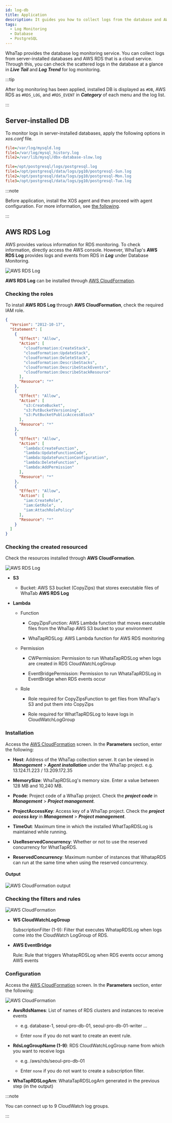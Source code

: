 ```yaml
---
id: log-db
title: Application
description: It guides you how to collect logs from the database and AWS RDS.
tags:
  - Log Monitoring
  - Database
  - PostgreSQL
---
```


WhaTap provides the database log monitoring service. You can collect logs from server-installed databases and AWS RDS that is a cloud service. Through this, you can check the scattered logs in the database at a glance in **_Live Tail_** and **_Log Trend_** for log monitoring.

:::tip

After log monitoring has been applied, installed DB is displayed as `#DB`, AWS RDS as `#RDS_LOG`, and `#RDS_EVENT` in **_Category_** of each menu and the log list.

<ImgLang img='db-log-category.png' desc='Category' className='width-200' />

:::

## Server-installed DB

To monitor logs in server-installed databases, apply the following options in _xos.conf_ file.

<InDoc product='mysql'>

```ini title='xos.conf'
file=/var/log/mysqld.log
file1=/var/log/mysql_history.log
file2=/var/lib/mysql/dbx-database-slow.log
```

</InDoc>

<InDoc product='postgresql'>

```ini title='xos.conf'
file=/opt/postgresql/logs/postgresql.log
file1=/opt/postgresql/data/logs/pg10/postgresql-Sun.log
file2=/opt/postgresql/data/logs/pg10/postgresql-Mon.log
file3=/opt/postgresql/data/logs/pg10/postgresql-Tue.log
```

</InDoc>

:::note

Before application, install the XOS agent and then proceed with agent configuration. For more information, see [the following](agent-xos-settings).

:::

## AWS RDS Log

AWS provides various information for RDS monitoring. To check information, directly access the AWS console. However, WhaTap's **AWS RDS Log** provides logs and events from RDS in **_Log_** under Database Monitoring.

![AWS RDS Log](/img/aws-rds-log-diagram.png)

**AWS RDS Log** can be installed through [AWS CloudFormation](https://docs.aws.amazon.com/ko_kr/AWSCloudFormation/latest/UserGuide/Welcome.html).

### Checking the roles

To install **AWS RDS Log** through **AWS CloudFormation**, check the required IAM role.

```json
{
  "Version": "2012-10-17",
  "Statement": [
    {
      "Effect": "Allow",
      "Action": [
        "cloudformation:CreateStack",
        "cloudformation:UpdateStack",
        "cloudformation:DeleteStack",
        "cloudformation:DescribeStacks",
        "cloudformation:DescribeStackEvents",
        "cloudformation:DescribeStackResource"
      ],
      "Resource": "*"
    },
    {
      "Effect": "Allow",
      "Action": [
        "s3:CreateBucket",
        "s3:PutBucketVersioning",
        "s3:PutBucketPublicAccessBlock"
      ],
      "Resource": "*"
    },
    {
      "Effect": "Allow",
      "Action": [
        "lambda:CreateFunction",
        "lambda:UpdateFunctionCode",
        "lambda:UpdateFunctionConfiguration",
        "lambda:DeleteFunction",
        "lambda:AddPermission"
      ],
      "Resource": "*"
    },
    {
      "Effect": "Allow",
      "Action": [
        "iam:CreateRole",
        "iam:GetRole",
        "iam:AttachRolePolicy"
      ],
      "Resource": "*"
    }
  ]
}
```

### Checking the created resourced

Check the resources installed through **AWS CloudFormation**.

![AWS RDS Log](/img/aws-rds-log-resource.png)

-   **S3** 

    -   Bucket: AWS S3 bucket (CopyZips) that stores executable files of WhaTab **AWS RDS Log**

-   **Lambda**

    -   Function 

        -   CopyZipsFunction: AWS Lambda function that moves executable files from the WhaTap AWS S3 bucket to your environment

        -   WhaTapRDSLog: AWS Lambda function for AWS RDS monitoring

    -   Permission

        -   CWPermission: Permission to run WhataTapRDSLog when logs are created in RDS CloudWatchLogGroup

        -   EventBridgePermission: Permission to run WhataTapRDSLog in EventBridge when RDS events occur

    -   Role

        -   Role required for CopyZipsFunction to get files from WhaTap's S3 and put them into CopyZips

        -   Role required for WhatTapRDSLog to leave logs in CloudWatchLogGroup

### Installation

Access the [AWS CloudFormation](https://console.aws.amazon.com/cloudformation/home?region=ap-northeast-2#/stacks/quickcreate?stackName=WhaTapRDS&templateURL=https://whatapforwarder.s3.ap-northeast-2.amazonaws.com/WhaTapRDSLogInstall.template) screen. In the **Parameters** section, enter the following:

-   **Host**: Address of the WhaTap collection server. It can be viewed in **_Management_** > **_Agent installation_** under the WhaTap project. e.g. 13.124.11.223 / 13.209.172.35

-   **MemorySize**: WhaTapRDSLog's memory size. Enter a value between 128 MB and 10,240 MB.

-   **Pcode**: Project code of a WhaTap project. Check the **_project code_** in **_Management_** > **_Project management_**.

-   **ProjectAccessKey**: Access key of a WhaTap project. Check the **_project access key_** in **_Management_** > **_Project management_**.

-   **TimeOut**: Maximum time in which the installed WhatTapRDSLog is maintained while running.

-   **UseReservedConcurrency**: Whether or not to use the reserved concurrency for WhatTapRDS.

-   **ReservedConcurrency**: Maximum number of instances that WhatapRDS can run at the same time when using the reserved concurrency.

#### Output

![AWS CloudFormation output](/img/aws-rds-log-setting-output.png)

### Checking the filters and rules

![AWS CloudFormation](/img/aws-rds-log-check-resources.png)

-   **WS CloudWatchLogGroup**

    SubscriptionFilter (1-9): Filter that executes WhatapRDSLog when logs come into the CloudWatch LogGroup of RDS.

-   **AWS EventBridge**

    Rule: Rule that triggers WhatapRDSLog when RDS events occur among AWS events

### Configuration

Access the [AWS CloudFormation](https://console.aws.amazon.com/cloudformation/home?region=ap-northeast-2#/stacks/quickcreate?stackName=whataprdseventforwarder&templateURL=https://whatapforwarder.s3.ap-northeast-2.amazonaws.com/WhaTapRDSLogSetting.template) screen. In the **Parameters** section, enter the following:

![AWS CloudFormation](/img/aws-rds-log-set-parameter.png)

-   **AwsRdsNames**: List of names of RDS clusters and instances to receive events

    -   e.g. database-1, seoul-pro-db-01, seoul-pro-db-01-writer …

    -   Enter `none` if you do not want to create an event rule.

-   **RdsLogGroupName (1-9)**: RDS CloudWatchLogGroup name from which you want to receive logs

    -   e.g. /aws/rds/seoul-pro-db-01

    -   Enter `none` if you do not want to create a subscription filter.

-   **WhaTapRDSLogArn**: WhataTapRDSLogArn generated in the previous step (in the output)

:::note

You can connect up to 9 CloudWatch log groups.

:::
